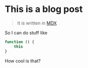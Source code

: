 # This is a blog post

> It is written in [MDX](https://mdxjs.com/)

So I can do stuff like

```js
function () {
    this
}
```

How cool is that?
